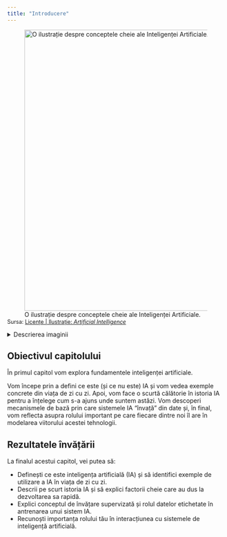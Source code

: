```yaml
---
title: "Introducere"
---
```



![O ilustrație despre conceptele cheie ale Inteligenței Artificiale.](/modul1/images/artificial-intelligence.png){fig-align="center" width="650"}

<div class="text-left" style="font-size: 0.9em; margin-top: -1em;">
Sursa: [Licențe | Ilustrație: *Artificial Intelligence*](/altele/licenta.qmd#sec-ilustratii)
</div>

<details>
  <summary>Descrierea imaginii</summary>
  <p>Ilustrația prezintă un creier uman stilizat, conectat prin linii la diverse pictograme ce reprezintă aplicații și concepte ale IA: un robot, un grafic de date, o față umană pentru recunoaștere facială, un microfon pentru procesarea vocii, o mașină autonomă, un document pentru analiza textului.</p>
</details>

## Obiectivul capitolului

În primul capitol vom explora fundamentele inteligenței artificiale. 

Vom începe prin a defini ce este (și ce nu este) IA și vom vedea exemple concrete din viața de zi cu zi. Apoi, vom face o scurtă călătorie în istoria IA pentru a înțelege cum s-a ajuns unde suntem astăzi. Vom descoperi mecanismele de bază prin care sistemele IA "învață" din date și, în final, vom reflecta asupra rolului important pe care fiecare dintre noi îl are în modelarea viitorului acestei tehnologii.

## Rezultatele învățării

La finalul acestui capitol, vei putea să:

-   Definești ce este inteligența artificială (IA) și să identifici exemple de utilizare a IA în viața de zi cu zi.
-   Descrii pe scurt istoria IA și să explici factorii cheie care au dus la dezvoltarea sa rapidă.
-   Explici conceptul de învățare supervizată și rolul datelor etichetate în antrenarea unui sistem IA.
-   Recunoști importanța rolului tău în interacțiunea cu sistemele de inteligență artificială.